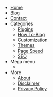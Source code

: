 - [Home](/)
- [Blog](/blog)
- [Contact](/contact)
- Categories 
  - [Plugins](/blog/tags/blog-widgets) 
  - [How To-Blog](/blog/tags/blogging-tips) 
  - [Customization](/blog/tags/blog-customize) 
  - [Themes](/blog/tags/blog-themes) 
  - [Page Speed](/blog/tags/page-speed) 
  - [SEO](/blog/tags/seo) 
- Mega menu 
  - <Block src="megamenu" /> 
- More 
  - [About](/about)
  - [Disclaimer](/disclaimer) 
  - [Privacy Policy](/privacy-policy)   
